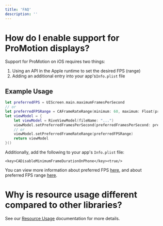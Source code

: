 ```yaml
---
title: 'FAQ'
description: ''
---
```



# How do I enable support for ProMotion displays?

Support for ProMotion on iOS requires two things:

1. Using an API in the Apple runtime to set the desired FPS (range)
2. Adding an additional entry into your app's`Info.plist` file

## Example Usage

```swift
let preferredFPS = UIScreen.main.maximumFramesPerSecond
// or
let preferredFPSRange = CAFrameRateRange(minimum: 60, maximum: Float(preferredFPS))
let viewModel = {
    let viewModel = RiveViewModel(fileName: "...")
    viewModel.setPreferredFramesPerSecond(preferredFramesPerSecond: preferredFPS)
    // or
    viewModel.setPreferredFrameRateRange(preferredFPSRange)
    return viewModel
}()
```

Additionally, add the following to your app's `Info.plist` file:

`<key>CADisableMinimumFrameDurationOnPhone</key><true/>`

You can view more information about preferred FPS [here](https://developer.apple.com/documentation/quartzcore/cadisplaylink/1648421-preferredframespersecond), and about preferred FPS range [here](https://developer.apple.com/documentation/quartzcore/cadisplaylink/3875343-preferredframeraterange).

# Why is resource usage different compared to other libraries?

See our [Resource Usage](./resource-usage.mdx) documentation for more details.
